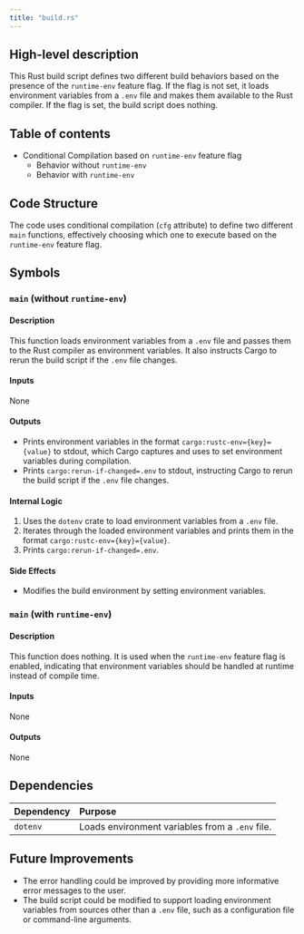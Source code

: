 ```yaml
---
title: "build.rs"
---
```


## High-level description
This Rust build script defines two different build behaviors based on the presence of the `runtime-env` feature flag. If the flag is not set, it loads environment variables from a `.env` file and makes them available to the Rust compiler. If the flag is set, the build script does nothing.

## Table of contents
- Conditional Compilation based on `runtime-env` feature flag
  - Behavior without `runtime-env`
  - Behavior with `runtime-env`

## Code Structure
The code uses conditional compilation (`cfg` attribute) to define two different `main` functions, effectively choosing which one to execute based on the `runtime-env` feature flag.

## Symbols

### `main` (without `runtime-env`)
#### Description
This function loads environment variables from a `.env` file and passes them to the Rust compiler as environment variables. It also instructs Cargo to rerun the build script if the `.env` file changes.

#### Inputs
None

#### Outputs
- Prints environment variables in the format `cargo:rustc-env={key}={value}` to stdout, which Cargo captures and uses to set environment variables during compilation.
- Prints `cargo:rerun-if-changed=.env` to stdout, instructing Cargo to rerun the build script if the `.env` file changes.

#### Internal Logic
1. Uses the `dotenv` crate to load environment variables from a `.env` file.
2. Iterates through the loaded environment variables and prints them in the format `cargo:rustc-env={key}={value}`.
3. Prints `cargo:rerun-if-changed=.env`.

#### Side Effects
- Modifies the build environment by setting environment variables.

### `main` (with `runtime-env`)
#### Description
This function does nothing. It is used when the `runtime-env` feature flag is enabled, indicating that environment variables should be handled at runtime instead of compile time.

#### Inputs
None

#### Outputs
None

## Dependencies
| Dependency | Purpose |
|:-----------|:--------|
| `dotenv` | Loads environment variables from a `.env` file. |

## Future Improvements
- The error handling could be improved by providing more informative error messages to the user.
- The build script could be modified to support loading environment variables from sources other than a `.env` file, such as a configuration file or command-line arguments.
